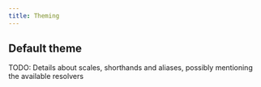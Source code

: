 ```yaml
---
title: Theming
---
```


## Default theme

TODO: Details about scales, shorthands and aliases, possibly mentioning the available resolvers
